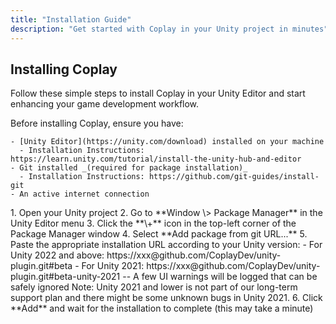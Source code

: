 ```yaml
---
title: "Installation Guide"
description: "Get started with Coplay in your Unity project in minutes"
---
```


## Installing Coplay

Follow these simple steps to install Coplay in your Unity Editor and start enhancing your game development workflow.

<Steps>
  <Step title="Prerequisites">
    Before installing Coplay, ensure you have:

    - [Unity Editor](https://unity.com/download) installed on your machine
      - Installation Instructions: https://learn.unity.com/tutorial/install-the-unity-hub-and-editor
    - Git installed _(required for package installation)_
      - Installation Instructions: https://github.com/git-guides/install-git
    - An active internet connection
  </Step>
  <Step title="Install via Unity Package Manager">
    1. Open your Unity project
    2. Go to **Window \> Package Manager** in the Unity Editor menu
    3. Click the **\+** icon in the top-left corner of the Package Manager window
    4. Select **Add package from git URL...**
    5. Paste the appropriate installation URL according to your Unity version:
        - For Unity 2022 and above: https://xxx@github.com/CoplayDev/unity-plugin.git#beta
        - For Unity 2021: https://xxx@github.com/CoplayDev/unity-plugin.git#beta-unity-2021 -- A few UI warnings will be logged that can be safely ignored
       <Warning>
         Note: Unity 2021 and lower is not part of our long-term support plan and there might be some unknown bugs in Unity 2021.
       </Warning>
    6. Click **Add** and wait for the installation to complete (this may take a
       minute)
  </Step>
</Steps>